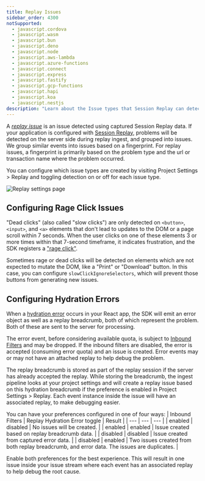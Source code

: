 ```yaml
---
title: Replay Issues
sidebar_order: 4300
notSupported:
  - javascript.cordova
  - javascript.wasm
  - javascript.bun
  - javascript.deno
  - javascript.node
  - javascript.aws-lambda
  - javascript.azure-functions
  - javascript.connect
  - javascript.express
  - javascript.fastify
  - javascript.gcp-functions
  - javascript.hapi
  - javascript.koa
  - javascript.nestjs
description: "Learn about the Issue types that Session Replay can detect."
---
```


A _[replay issue](/product/issues/issue-details/replay-issues/)_ is an issue detected using captured Session Replay data. If your application is configured with [Session Replay](/product/session-replay/), problems will be detected on the server side during replay ingest, and grouped into issues. We group similar events into issues based on a fingerprint. For replay issues, a fingerprint is primarily based on the problem type and the url or transaction name where the problem occurred.

You can configure which issue types are created by visiting Project Settings > Replay and toggling detection on or off for each issue type.

![Replay settings page](./img/replay-settings.png)

## Configuring Rage Click Issues

"Dead clicks" (also called "slow clicks") are only detected on `<button>`, `<input>`, and `<a>` elements that don't lead to updates to the DOM or a page scroll within 7 seconds. When the user clicks on one of these elements 3 or more times within that 7-second timeframe, it indicates frustration, and the SDK registers a ["rage click"](/product/issues/issue-details/replay-issues/rage-clicks/).

Sometimes rage or dead clicks will be detected on elements which are not expected to mutate the DOM, like a "Print" or "Download" button. In this case, you can configure `slowClickIgnoreSelectors`, which will prevent those buttons from generating new issues.

## Configuring Hydration Errors

When a [hydration error](/product/issues/issue-details/replay-issues/hydration-error/) occurs in your React app, the SDK will emit an error object as well as a replay breadcrumb, both of which represent the problem. Both of these are sent to the server for processing.

The error event, before considering available quota, is subject to [Inbound Filters](/concepts/data-management/filtering/) and may be dropped. If the inbound filters are disabled, the error is accepted (consuming error quota) and an issue is created. Error events may or may not have an attached replay to help debug the problem.

The replay breadcrumb is stored as part of the replay session if the server has already accepted the replay. While storing the breadcrumb, the ingest pipeline looks at your project settings and will create a replay issue based on this hydration breadcrumb if the preference is enabled in Project Settings > Replay. Each event instance inside the issue will have an associated replay, to make debugging easier.

You can have your preferences configured in one of four ways:
| Inbound Filters | Replay Hydration Error toggle | Result |
| --- | --- | --- |
| enabled | disabled | No issues will be created. |
| enabled | enabled | Issue created based on replay breadcrumb data. |
| disabled | disabled | Issue created from captured error data. |
| disabled | enabled | Two issues created from both replay breadcrumb, and error data. The issues are duplicates. |

Enable both preferences for the best experience. This will result in one issue inside your issue stream where each event has an associated replay to help debug the root cause.
